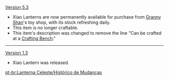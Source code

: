 {{Change History/Header}}
[[Version 5.3]]
* Xiao Lanterns are now permanently available for purchase from [[Granny Shan]]'s toy shop, with its stock refreshing daily.
* This item is no longer craftable.
* This item's description was changed to remove the line "Can be crafted at a [[Crafting Bench]]."
----
[[Version 1.3]]
* Xiao Lantern was released.
<noinclude>
[[pt-br:Lanterna Celeste/Histórico de Mudanças]]
</noinclude>